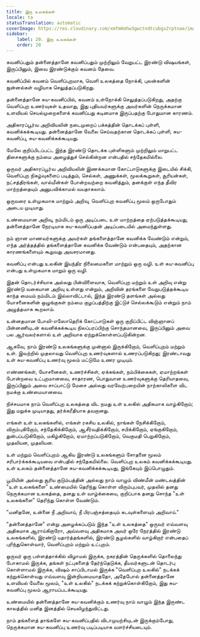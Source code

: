 ```yaml
---
title: இரு உலகங்கள்
locale: ta
statusTranslation: automatic
coverImage: https://res.cloudinary.com/xmfm6mhw3gwctndtcubgx2rptnae/image/upload/v1740468922/small_cover_tratado_de_psicologia_revolucionaria_a4c0dca4e0.webp
sidebar:
    label: 20. இரு உலகங்கள்
    order: 20
---
```

கவனிப்பதும் தன்னைத்தானே கவனிப்பதும் முற்றிலும் வேறுபட்ட இரண்டு விஷயங்கள், இருப்பினும், இவை இரண்டுக்கும் கவனம் தேவை.

கவனிப்பில் கவனம் வெளிப்புறமாக, வெளி உலகத்தை நோக்கி, புலன்களின் ஜன்னல்கள் வழியாக செலுத்தப்படுகிறது.

தன்னைத்தானே சுய-கவனிப்பில், கவனம் உள்நோக்கி செலுத்தப்படுகிறது, அதற்கு வெளிப்புற உணர்வுகள் உதவாது, இது புதியவர்களுக்கு அவர்களின் நெருக்கமான உளவியல் செயல்முறைகளைக் கவனிப்பது கடினமாக இருப்பதற்கு போதுமான காரணம்.

அதிகாரப்பூர்வ அறிவியலின் நடைமுறைப் பக்கத்தின் தொடக்கப் புள்ளி, கவனிக்கக்கூடியது. தன்னைத்தானே வேலை செய்வதற்கான தொடக்கப் புள்ளி, சுய-கவனிப்பு, சுய-கவனிக்கக்கூடியது.

மேலே குறிப்பிடப்பட்ட இந்த இரண்டு தொடக்க புள்ளிகளும் முற்றிலும் மாறுபட்ட திசைகளுக்கு நம்மை அழைத்துச் செல்கின்றன என்பதில் சந்தேகமில்லை.

ஒருவர் அதிகாரப்பூர்வ அறிவியலின் இணக்கமான கோட்பாடுகளுக்கு இடையில் சிக்கி, வெளிப்புற நிகழ்வுகளைப் படித்தும், செல்கள், அணுக்கள், மூலக்கூறுகள், சூரியன்கள், நட்சத்திரங்கள், வால்மீன்கள் போன்றவற்றை கவனித்தும், தனக்குள் எந்த தீவிர மாற்றத்தையும் அனுபவிக்காமல் வயதாகலாம்.

ஒருவரை உள்முகமாக மாற்றும் அறிவு, வெளிப்புற கவனிப்பு மூலம் ஒருபோதும் அடைய முடியாது.

உண்மையான அறிவு, நம்மிடம் ஒரு அடிப்படை உள் மாற்றத்தை ஏற்படுத்தக்கூடியது, தன்னைத்தானே நேரடியாக சுய-கவனிப்பதன் அடிப்படையில் அமைந்துள்ளது.

நம் ஞான மாணவர்களுக்கு அவர்கள் தங்களைத்தானே கவனிக்க வேண்டும் என்றும், எந்த அர்த்தத்தில் தங்களைத்தானே கவனிக்க வேண்டும் என்பதையும், அதற்கான காரணங்களையும் கூறுவது அவசரமானது.

கவனிப்பு என்பது உலகின் இயந்திர நிலைமைகளை மாற்றும் ஒரு வழி. உள் சுய-கவனிப்பு என்பது உள்முகமாக மாறும் ஒரு வழி.

இதன் தொடர்ச்சியாக அல்லது பின்விளைவாக, வெளிப்புற மற்றும் உள் அறிவு என்று இரண்டு வகையான அறிவு உள்ளது என்றும், அறிவின் தரங்களை வேறுபடுத்தக்கூடிய காந்த மையம் நம்மிடம் இல்லாவிட்டால், இந்த இரண்டு தளங்கள் அல்லது யோசனைகளின் ஒழுங்குகள் நம்மை குழப்பத்திற்கு இட்டுச் செல்லக்கூடும் என்றும் நாம் அழுத்தமாக கூறலாம்.

உன்னதமான போலி-எஸோதெரிக் கோட்பாடுகள் ஒரு குறிப்பிட்ட விஞ்ஞானப் பின்னணியுடன் கவனிக்கக்கூடிய நிலப்பரப்பிற்கு சொந்தமானவை, இருப்பினும் அவை பல ஆர்வலர்களால் உள் அறிவாக ஏற்றுக்கொள்ளப்படுகின்றன.

ஆகவே, நாம் இரண்டு உலகங்களுக்கு முன்னால் இருக்கிறோம், வெளிப்புறம் மற்றும் உள். இவற்றில் முதலாவது வெளிப்புற உணர்வுகளால் உணரப்படுகிறது; இரண்டாவது உள் சுய-கவனிப்பு உணர்வு மூலம் மட்டுமே உணர முடியும்.

எண்ணங்கள், யோசனைகள், உணர்ச்சிகள், ஏக்கங்கள், நம்பிக்கைகள், ஏமாற்றங்கள் போன்றவை உட்புறமானவை, சாதாரண, பொதுவான உணர்வுகளுக்கு தெரியாதவை, இருப்பினும் அவை சாப்பாட்டு மேசை அல்லது வரவேற்பறையின் நாற்காலிகளை விட நமக்கு உண்மையானவை.

நிச்சயமாக நாம் வெளிப்புற உலகத்தை விட நமது உள் உலகில் அதிகமாக வாழ்கிறோம்; இது மறுக்க முடியாதது, தர்க்கரீதியாக தவறானது.

எங்கள் உள் உலகங்களில், எங்கள் ரகசிய உலகில், நாங்கள் நேசிக்கிறோம், விரும்புகிறோம், சந்தேகிக்கிறோம், ஆசீர்வதிக்கிறோம், சபிக்கிறோம், ஏங்குகிறோம், துன்பப்படுகிறோம், மகிழ்கிறோம், ஏமாற்றப்படுகிறோம், வெகுமதி பெறுகிறோம், முதலியன, முதலியன.

உள் மற்றும் வெளிப்புறம் ஆகிய இரண்டு உலகங்களும் சோதனை மூலம் சரிபார்க்கக்கூடியவை என்பதில் சந்தேகமில்லை. வெளிப்புற உலகம் கவனிக்கக்கூடியது. உள் உலகம் தன்னைத்தானே சுய-கவனிக்கக்கூடியது, இங்கேயும் இப்பொழுதும்.

பூமியின் அல்லது சூரிய குடும்பத்தின் அல்லது நாம் வாழும் விண்மீன் மண்டலத்தின் "உள் உலகங்களை" உண்மையில் தெரிந்து கொள்ள விரும்புபவர், முதலில் தனது நெருக்கமான உலகத்தை, தனது உள் வாழ்க்கையை, குறிப்பாக தனது சொந்த "உள் உலகங்களை" தெரிந்து கொள்ள வேண்டும்.

"மனிதனே, உன்னை நீ அறிவாய், நீ பிரபஞ்சத்தையும் கடவுள்களையும் அறிவாய்."

"தன்னைத்தானே" என்று அழைக்கப்படும் இந்த "உள் உலகத்தை" ஒருவர் எவ்வளவு அதிகமாக ஆராய்கிறாரோ, அவ்வளவு அதிகமாக அவர் ஒரே நேரத்தில் இரண்டு உலகங்களில், இரண்டு யதார்த்தங்களில், இரண்டு சூழல்களில் வாழ்கிறார் என்பதைப் புரிந்துகொள்வார், வெளிப்புறம் மற்றும் உட்புறம்.

ஒருவர் ஒரு பள்ளத்தாக்கில் விழாமல் இருக்க, நகரத்தின் தெருக்களில் தொலைந்து போகாமல் இருக்க, தங்கள் நட்புகளைத் தேர்ந்தெடுக்க, தீயவர்களுடன் தொடர்பு கொள்ளாமல் இருக்க, விஷம் சாப்பிடாமல் இருக்க "வெளிப்புற உலகில்" நடக்கக் கற்றுக்கொள்வது எவ்வளவு இன்றியமையாததோ, அதேபோல் தன்னைத்தானே உளவியல் வேலை மூலம், "உள் உலகில்" நடக்கக் கற்றுக்கொள்கிறோம், இது சுய-கவனிப்பு மூலம் ஆராயப்படக்கூடியது.

உண்மையில் தன்னைத்தானே சுய-கவனிக்கும் உணர்வு நாம் வாழும் இந்த இருண்ட காலத்தில் மனித இனத்தில் செயலிழந்துவிட்டது.

நாம் தங்களைத் தாங்களே சுய-கவனிப்பதில் விடாமுயற்சியுடன் இருக்கும்போது, நெருக்கமான சுய-கவனிப்பு உணர்வு படிப்படியாக வளர்ச்சியடையும்.

